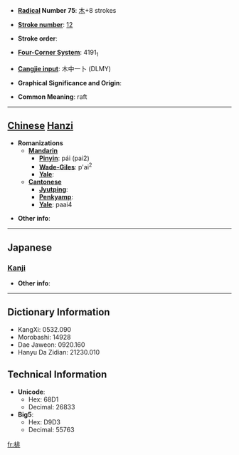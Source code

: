 * '''[[Wiktionary:Chinese radical index| Radical]] Number 75''': [[Wiktionary:Chinese radical index 木|木]]+8 strokes

* '''[[Wiktionary:Chinese total strokes index|Stroke number]]''': [[Wiktionary:Chinese total strokes index 12|12]]

* '''Stroke order''': 

* '''[[Wiktionary:Chinese four corner index|Four-Corner System]]''': 4191<sub>1</sub>

* '''[[Wiktionary:Chinese Cangjie index|Cangjie input]]''': 木中一卜 (DLMY)

* '''Graphical Significance and Origin''': 

* '''Common Meaning''': raft

----

== [[Chinese]] [[Hanzi]] ==

* '''Romanizations'''
** '''[[Mandarin]]'''
*** '''[[Pinyin]]''': pái (pai2)
*** '''[[Wade-Giles]]''': p'ai<sup>2</sup>
*** '''[[Yale]]''': 
** '''[[Cantonese]]'''
*** '''[[Jyutping]]''':
*** '''[[Penkyamp]]''': 
*** '''[[Yale]]''': paai4

* '''Other info''': 

----

==Japanese==
===[[Kanji]]===
{{kanji|on readings=[[はい]] (hai), [[ばい]] (bai)|kun readings=[[いかだ]] (ikada)}}

* '''Other info''':  

----

== Dictionary Information ==

* KangXi: 0532.090
* Morobashi: 14928
* Dae Jaweon: 0920.160
* Hanyu Da Zidian: 21230.010

== Technical Information ==

* '''Unicode''':
** Hex: 68D1
** Decimal: 26833
* '''Big5''':
** Hex: D9D3
** Decimal: 55763

[[fr:棑]]